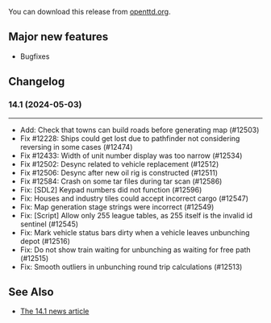 {{en/-}}
{{en/Archive/OpenTTD/Navigation}}

{{en/Archive/OpenTTD/NaviPrevNext|prev=en/Archive/OpenTTD/OpenTTD 14.0|next=en/Archive/OpenTTD/OpenTTD 15.0|date=2024-05-03}}

You can download this release from [https://cdn.openttd.org/openttd-releases/14.1/ openttd.org].

==Major new features==
* Bugfixes

==Changelog==
=== 14.1 (2024-05-03) ===
------------------------------------------------------------------------
* Add: Check that towns can build roads before generating map (#12503)
* Fix #12228: Ships could get lost due to pathfinder not considering reversing in some cases (#12474)
* Fix #12433: Width of unit number display was too narrow (#12534)
* Fix #12502: Desync related to vehicle replacement (#12512)
* Fix #12506: Desync after new oil rig is constructed (#12511)
* Fix #12584: Crash on some tar files during tar scan (#12586)
* Fix: [SDL2] Keypad numbers did not function (#12596)
* Fix: Houses and industry tiles could accept incorrect cargo (#12547)
* Fix: Map generation stage strings were incorrect (#12549)
* Fix: [Script] Allow only 255 league tables, as 255 itself is the invalid id sentinel (#12545)
* Fix: Mark vehicle status bars dirty when a vehicle leaves unbunching depot (#12516)
* Fix: Do not show train waiting for unbunching as waiting for free path (#12515)
* Fix: Smooth outliers in unbunching round trip calculations (#12513)

==See Also==
* [https://www.openttd.org/news/2024/05/03/openttd-14-1 The 14.1 news article]